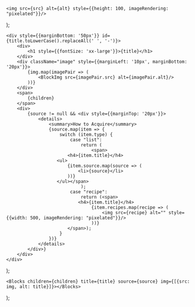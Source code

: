     <img src={src} alt={alt} style={{height: 100, imageRendering: "pixelated"}}/>
);

    <div style={{marginBottom: '50px'}} id={title.toLowerCase().replaceAll(' ', '-')}>
        <div>
            <h1 style={{fontSize: 'xx-large'}}>{title}</h1>
        </div>
        <div className="image" style={{marginLeft: '10px', marginBottom: '20px'}}>
            {img.map(imagePair => (
                <BlockImg src={imagePair.src} alt={imagePair.alt}/>
            ))}
        </div>
        <span>
            {children}
        </span>
        <div>
            {source != null && <div style={{marginTop: '20px'}}>
                <details>
                    <summary>How to Acquire</summary>
                    {source.map(item => {
                        switch (item.type) {
                            case "list":
                                return (
                                    <span>
                           <h4>{item.title}</h4>
                       <ul>
                           {item.source.map(source => (
                               <li>{source}</li>
                           ))}
                       </ul></span>
                                );
                            case "recipe":
                                return (<span>
                               <h4>{item.title}</h4>
                                    {item.recipes.map(recipe => (
                                        <img src={recipe} alt="" style={{width: 500, imageRendering: "pixelated"}}/>
                                    ))}
                           </span>);
                        }
                    })}
                </details>
            </div>}
        </div>
    </div>
);

    <Blocks children={children} title={title} source={source} img={[{src: img, alt: title}]}></Blocks>
);